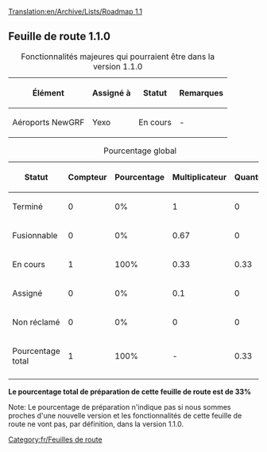 [[Translation:en/Archive/Lists/Roadmap 1.1]]
{{fr/EnteteRoadmap|
precedent=Feuille de route 1.0|
courant=Feuille de route 1.1|
suivant=Feuille de route 1.2|
}}
== Feuille de route 1.1.0 ==

{| border="1"
|+ Fonctionnalités majeures qui pourraient être dans la version 1.1.0
|-
! Élément !! Assigné à !! Statut !! Remarques
|-
|Aéroports NewGRF || Yexo
!class="wip" | En cours || -
|}




{| border="1"
|+ Pourcentage global
|-
! Statut !! Compteur !! Pourcentage !! Multiplicateur !! Quantité
|-
!class="checked" | Terminé || 0 || 0% || 1 || 0
|-
!class="wip" | Fusionnable || 0 || 0% || 0.67 || 0
|-
!class="wip" | En cours || 1 || 100% || 0.33 || 0.33
|-
!class="claimed" | Assigné || 0 || 0% || 0.1 || 0
|-
!class="unclaimed" | Non réclamé || 0 || 0% || 0 || 0
|-
!class="wip" | Pourcentage total
!class="wip" | 1
!class="wip" | 100% 
!class="wip" | - 
!class="wip" | 0.33
|-
|}
'''Le pourcentage total de préparation de cette feuille de route est de 33%'''

Note: Le pourcentage de préparation n'indique pas si nous sommes proches d'une nouvelle version et les fonctionnalités de cette feuille de route ne vont pas, par définition, dans la version 1.1.0.
[[Category:fr/Feuilles de route]]